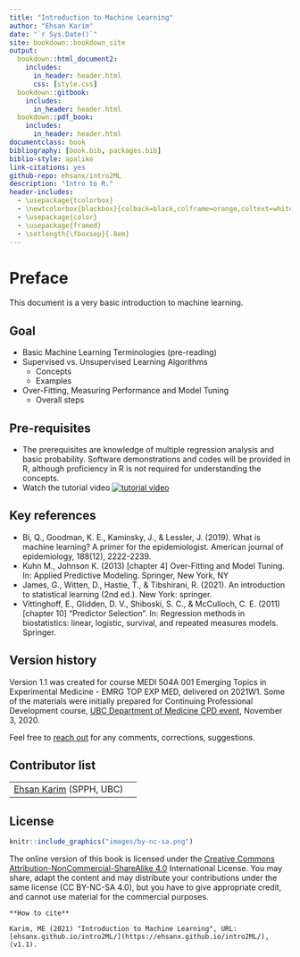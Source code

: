 ```yaml
--- 
title: "Introduction to Machine Learning"
author: "Ehsan Karim"
date: "`r Sys.Date()`"
site: bookdown::bookdown_site
output:
  bookdown::html_document2:
    includes:
      in_header: header.html
      css: [style.css]
  bookdown::gitbook:
    includes:
      in_header: header.html
  bookdown::pdf_book:
    includes:
      in_header: header.html
documentclass: book
bibliography: [book.bib, packages.bib]
biblio-style: apalike
link-citations: yes
github-repo: ehsanx/intro2ML
description: "Intro to R."
header-includes: 
  - \usepackage{tcolorbox}
  - \newtcolorbox{blackbox}{colback=black,colframe=orange,coltext=white,boxsep=5pt,arc=4pt}
  - \usepackage{color}
  - \usepackage{framed}
  - \setlength{\fboxsep}{.8em}
---
```


\newenvironment{blackbox}{
  \definecolor{shadecolor}{rgb}{0, 0, 0}  % black
  \color{white}
  \begin{shaded}}
 {\end{shaded}}

# Preface {-}

This document is a very basic introduction to machine learning.

## Goal  {-}

- Basic Machine Learning Terminologies (pre-reading)
- Supervised vs. Unsupervised Learning Algorithms
  - Concepts
  - Examples
- Over-Fitting, Measuring Performance and Model Tuning
  - Overall steps

## Pre-requisites {-}

- The prerequisites are knowledge of multiple regression analysis and basic probability. Software demonstrations and codes will be provided in R, although proficiency in R is not required for understanding the concepts.
- Watch the tutorial video [![tutorial video](https://img.youtube.com/vi/NkGLxUe3MKs/maxresdefault.jpg)](https://youtu.be/NkGLxUe3MKs)

## Key references {-}

- Bi, Q., Goodman, K. E., Kaminsky, J., & Lessler, J. (2019). What is machine learning? A primer for the epidemiologist. American journal of epidemiology, 188(12), 2222-2239.
-  Kuhn M., Johnson K. (2013) [chapter 4] Over-Fitting and Model Tuning. In: Applied Predictive Modeling. Springer, New York, NY
- James, G., Witten, D., Hastie, T., & Tibshirani, R. (2021). An introduction to statistical learning (2nd ed.). New York: springer.
- Vittinghoff, E., Glidden, D. V., Shiboski, S. C., & McCulloch, C. E. (2011) [chapter 10] "Predictor Selection". In: Regression methods in biostatistics: linear, logistic, survival, and repeated measures models. Springer. 

## Version history {-}

Version 1.1 was created for course MEDI 504A 001 Emerging Topics in Experimental Medicine - EMRG TOP EXP MED, delivered on 2021W1. Some of the materials were initially prepared for Continuing Professional Development course, [UBC Department of Medicine CPD event](https://medicine.med.ubc.ca/datascience/), November 3, 2020.

Feel free to [reach out](https://ehsank.com/) for any comments, corrections, suggestions.

## Contributor list {-}

|||
|---|---|
| [Ehsan Karim](https://ehsank.com/) (SPPH, UBC) |  

## License {-}

```r
knitr::include_graphics("images/by-nc-sa.png")
```

The online version of this book is licensed under the [Creative Commons Attribution-NonCommercial-ShareAlike 4.0](https://creativecommons.org/licenses/by-nc-sa/4.0/) International License. You may share, adapt the content and may distribute your contributions under the same license (CC BY-NC-SA 4.0), but you have to give appropriate credit, and cannot use material for the commercial purposes.

```block
**How to cite**

Karim, ME (2021) "Introduction to Machine Learning", URL: [ehsanx.github.io/intro2ML/](https://ehsanx.github.io/intro2ML/), (v1.1). 
```
